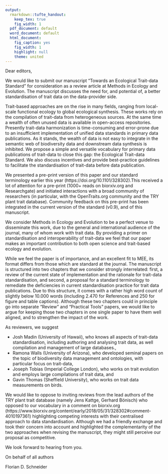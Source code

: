 ```yaml
---
output:
  rmarkdown::tufte_handout:
    keep_tex: true
    fig_width: 1
  pdf_document: default
  word_document: default
  html_document:
    fig_caption: yes
    fig_width: 1
    highlight: null
    theme: united
---
```



\vspace{3.1cm}
\setlength{\fboxsep}{3pt}
\setlength{\fboxrule}{0pt}
\fbox{
  \parbox[b]{8cm}{
  \small
Methods in Ecology and Evolution \\
The British Ecological Society\\
Charles Darwin House\\
12, Roger Street\\
London, UK\\
WC1N 2JU\\
  }
}

  
\vspace{4.2cm}

\noindent Dear editors,   \marginpar{01 November 2018}
\vspace{0.3cm}



We would like to submit our manuscript "Towards an Ecological Trait-data Standard" for consideration as a review article at Methods in Ecology and Evolution. The manuscript discusses the need for, and potential of, a better standardisation of trait data on the data-provider side. 

Trait-based approaches are on the rise in many fields, ranging from local-scale functional ecology to global ecological synthesis. These works rely on the compilation of trait-data from heterogeneous sources. At the same time a wealth of often unused data is available in open-access repositories. Presently trait-data harmonization is time-consuming and error-prone due to an insufficient implementation of unified data standards in primary data publications. As it stands, the wealth of data is not easy to integrate in the semantic web of biodiversity data and downstream data synthesis is inhibited. We propose a simple and versatile vocabulary for primary data publications of trait-data to close this gap: the Ecological Trait-data Standard. We also discuss incentives and provide best-practice guidelines to facilitate the standardisation of trait-data before data publication. 

We presented a pre-print version of this paper and our standard terminology earlier this year (https://doi.org/10.1101/328302).This received a lot of attention for a pre-print (1000+ reads on biorxiv.org and Researchgate) and initiated interactions with a broad community of researchers (in particular, with the OpenTraits.org community and the TRY plant trait database). Community feedback on this pre-print has been integrated in the current version of the standard (v0.9), and of this manuscript. 

We consider Methods in Ecology and Evolution to be a perfect venue to disseminate this work, due to the general and international audience of the journal, many of whom work with trait data. By providing a primer on standardisation and interoperability of trait-data we feel that our paper makes an important contribution to both open science and trait-based ecology and evolution.

While we feel the paper is of importance, and an excellent fit to MEE, its format differs from those which are standard at the journal. The manuscript is structured into two chapters that we consider strongly interrelated: first, a review of the current state of implementation and the rationale for trait-data standardisation, and second, a proposal for a standard terminology to remediate the deficiencies in current standardisation practice for trait data publications. Due to this structure, it comes with a rather high word count of slightly below 10.000 words (including 2.470 for References and 250 for figure and table captions). Although these two chapters could in principle go into separate "Review" and "Practical Tools" papers, we would like to argue for keeping those two chapters in one single paper to have them well aligned, and to strengthen the impact of the work.

As reviewers, we suggest 

-	Josh Madin (University of Hawaii), who knows all aspects of trait-data standardisation, including authoring and analysing trait data, as well compilation and management of large databases.,
-	Ramona Walls (University of Arizona), who developed seminal papers on the topic of biodiversity data management and ontologies, with particular focus on trait-data, 
-	Joseph Tobias (Imperial College London), who works on trait evolution and employs large compilations of trait data, and
-	Gavin Thomas (Sheffield University), who works on trait data measurements on birds. 

We would like to oppose to inviting reviews from the lead authors of the TRY plant trait database (namely Jens Kattge, Gerhard Bönisch) who opposed to our vocabulary in a comment on biorxiv.org (https://www.biorxiv.org/content/early/2018/05/31/328302#comment-4010197361) highlighting competing interests with their centralised approach to data standardisation. Although we had a friendly exchange and took their concern into account and highlighted the complementarity of the two approaches when revising the manuscript, they might still perceive our proposal as competitive. 

We look forward to hearing from you. 

\vspace{1.5mm}

\noindent On behalf of all authors


\vspace{1.5mm}

\includegraphics[width=5.2cm]{FSchneider.eps}


\noindent Florian D. Schneider 